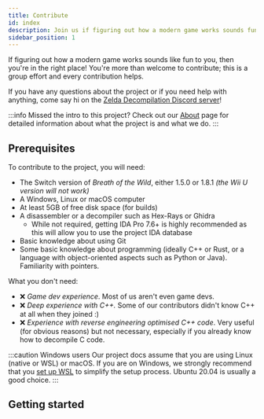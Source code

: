 ```yaml
---
title: Contribute
id: index
description: Join us if figuring out how a modern game works sounds fun to you! This is a group effort and every contribution helps.
sidebar_position: 1
---
```


If figuring out how a modern game works sounds like fun to you, then you're in the right place! You're more than welcome to contribute; this is a group effort and every contribution helps.

If you have any questions about the project or if you need help with anything, come say hi on the [Zelda Decompilation Discord server](https://discord.zelda.deco.mp)!

:::info Missed the intro to this project?
Check out our [About](/about) page for detailed information about what the project is and what we do.
:::

## Prerequisites

To contribute to the project, you will need:

* The Switch version of *Breath of the Wild*, either 1.5.0 or 1.8.1 *(the Wii U version will not work)*
* A Windows, Linux or macOS computer
* At least 5GB of free disk space (for builds)
* A disassembler or a decompiler such as Hex-Rays or Ghidra
  * While not required, getting IDA Pro 7.6+ is highly recommended as this will allow you to use the project IDA database
* Basic knowledge about using Git
* Some basic knowledge about programming (ideally C++ or Rust, or a language with object-oriented aspects such as Python or Java). Familiarity with pointers.

What you don't need:

* :x: *Game dev experience*. Most of us aren't even game devs.
* :x: *Deep experience with C++.* Some of our contributors didn't know C++ at all when they joined :)
* :x: *Experience with reverse engineering optimised C++ code*. Very useful (for obvious reasons) but not necessary, especially if you already know how to decompile C code.

:::caution Windows users
Our project docs assume that you are using Linux (native or WSL) or macOS. If you are on Windows, we strongly recommend that you [set up WSL](https://docs.microsoft.com/en-us/windows/wsl/install-win10) to simplify the setup process. Ubuntu 20.04 is usually a good choice.
:::

## Getting started


<DocCardList />
